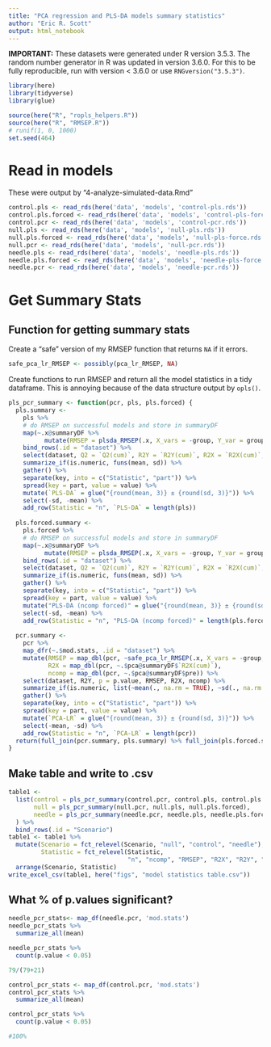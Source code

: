 ```yaml
---
title: "PCA regression and PLS-DA models summary statistics"
author: "Eric R. Scott"
output: html_notebook
---
```

**IMPORTANT:** These datasets were generated under R version 3.5.3.  The random number generator in R was updated in version 3.6.0.  For this to be fully reproducible, run with version < 3.6.0 or use `RNGversion("3.5.3")`. 

```r
library(here)
library(tidyverse)
library(glue)

source(here("R", "ropls_helpers.R"))
source(here("R", "RMSEP.R"))
# runif(1, 0, 1000)
set.seed(464)
```

# Read in models
These were output by "4-analyze-simulated-data.Rmd"

```r
control.pls <- read_rds(here('data', 'models', 'control-pls.rds'))
control.pls.forced <- read_rds(here('data', 'models', 'control-pls-force.rds'))
control.pcr <- read_rds(here('data', 'models', 'control-pcr.rds'))
null.pls <- read_rds(here('data', 'models', 'null-pls.rds'))
null.pls.forced <- read_rds(here('data', 'models', 'null-pls-force.rds'))
null.pcr <- read_rds(here('data', 'models', 'null-pcr.rds'))
needle.pls <- read_rds(here('data', 'models', 'needle-pls.rds'))
needle.pls.forced <- read_rds(here('data', 'models', 'needle-pls-force.rds'))
needle.pcr <- read_rds(here('data', 'models', 'needle-pcr.rds'))
```


# Get Summary Stats
## Function for getting summary stats

Create a "safe" version of my RMSEP function that returns `NA` if it errors.

```r
safe_pca_lr_RMSEP <- possibly(pca_lr_RMSEP, NA)
```

Create functions to run RMSEP and return all the model statistics in a tidy dataframe.  This is annoying because of the data structure output by `opls()`.

```r
pls_pcr_summary <- function(pcr, pls, pls.forced) {
  pls.summary <-
    pls %>%
    # do RMSEP on successful models and store in summaryDF 
    map(~.x@summaryDF %>%
          mutate(RMSEP = plsda_RMSEP(.x, X_vars = -group, Y_var = group, CV = 7))) %>% 
    bind_rows(.id = "dataset") %>% 
    select(dataset, Q2 = `Q2(cum)`, R2Y = `R2Y(cum)`, R2X = `R2X(cum)`, pR2 = pR2Y, pQ2 = pQ2, RMSEP, ncomp = pre) %>% 
    summarize_if(is.numeric, funs(mean, sd)) %>% 
    gather() %>% 
    separate(key, into = c("Statistic", "part")) %>% 
    spread(key = part, value = value) %>% 
    mutate(`PLS-DA` = glue("{round(mean, 3)} ± {round(sd, 3)}")) %>% 
    select(-sd, -mean) %>% 
    add_row(Statistic = "n", `PLS-DA` = length(pls))
  
  pls.forced.summary <-
    pls.forced %>% 
    # do RMSEP on successful models and store in summaryDF 
    map(~.x@summaryDF %>%
          mutate(RMSEP = plsda_RMSEP(.x, X_vars = -group, Y_var = group, CV = 7))) %>% 
    bind_rows(.id = "dataset") %>% 
    select(dataset, Q2 = `Q2(cum)`, R2Y = `R2Y(cum)`, R2X = `R2X(cum)`, pR2 = pR2Y, pQ2 = pQ2, RMSEP, ncomp = pre) %>% 
    summarize_if(is.numeric, funs(mean, sd)) %>% 
    gather() %>% 
    separate(key, into = c("Statistic", "part")) %>% 
    spread(key = part, value = value) %>% 
    mutate("PLS-DA (ncomp forced)" = glue("{round(mean, 3)} ± {round(sd, 3)}")) %>% 
    select(-sd, -mean) %>% 
    add_row(Statistic = "n", "PLS-DA (ncomp forced)" = length(pls.forced))
  
  pcr.summary <- 
    pcr %>% 
    map_dfr(~.$mod.stats, .id = "dataset") %>% 
    mutate(RMSEP = map_dbl(pcr, ~safe_pca_lr_RMSEP(.x, X_vars = -group, Y_var = group, CV = 7)),
           R2X = map_dbl(pcr, ~.$pca@summaryDF$`R2X(cum)`),
           ncomp = map_dbl(pcr, ~.$pca@summaryDF$pre)) %>% 
    select(dataset, R2Y, p = p.value, RMSEP, R2X, ncomp) %>% 
    summarize_if(is.numeric, list(~mean(., na.rm = TRUE), ~sd(., na.rm = TRUE))) %>%
    gather() %>% 
    separate(key, into = c("Statistic", "part")) %>% 
    spread(key = part, value = value) %>% 
    mutate(`PCA-LR` = glue("{round(mean, 3)} ± {round(sd, 3)}")) %>% 
    select(-mean, -sd) %>% 
    add_row(Statistic = "n", `PCA-LR` = length(pcr))
  return(full_join(pcr.summary, pls.summary) %>% full_join(pls.forced.summary))
}
```


## Make table and write to .csv

```r
table1 <-
  list(control = pls_pcr_summary(control.pcr, control.pls, control.pls.forced),
       null = pls_pcr_summary(null.pcr, null.pls, null.pls.forced),
       needle = pls_pcr_summary(needle.pcr, needle.pls, needle.pls.forced)
  ) %>%
  bind_rows(.id = "Scenario")
table1 <- table1 %>% 
  mutate(Scenario = fct_relevel(Scenario, "null", "control", "needle"),
         Statistic = fct_relevel(Statistic,
                                 "n", "ncomp", "RMSEP", "R2X", "R2Y", "Q2", "pR2", "pQ2", "p")) %>% 
  arrange(Scenario, Statistic)
write_excel_csv(table1, here("figs", "model statistics table.csv"))
```

## What % of p.values significant?

```r
needle_pcr_stats<- map_df(needle.pcr, 'mod.stats')
needle_pcr_stats %>% 
  summarize_all(mean)

needle_pcr_stats %>% 
  count(p.value < 0.05)

79/(79+21)

control_pcr_stats <- map_df(control.pcr, 'mod.stats')
control_pcr_stats %>% 
  summarize_all(mean)

control_pcr_stats %>% 
  count(p.value < 0.05)

#100%
```


